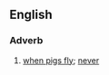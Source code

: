 ==English==

===Adverb===
{{head|en|adverb|head=in the [[reign]] of [[queen|Queen]] [[dick|Dick]]}}

# {{label|en|idiomatic|UK}} [[when pigs fly]]; [[never]]
